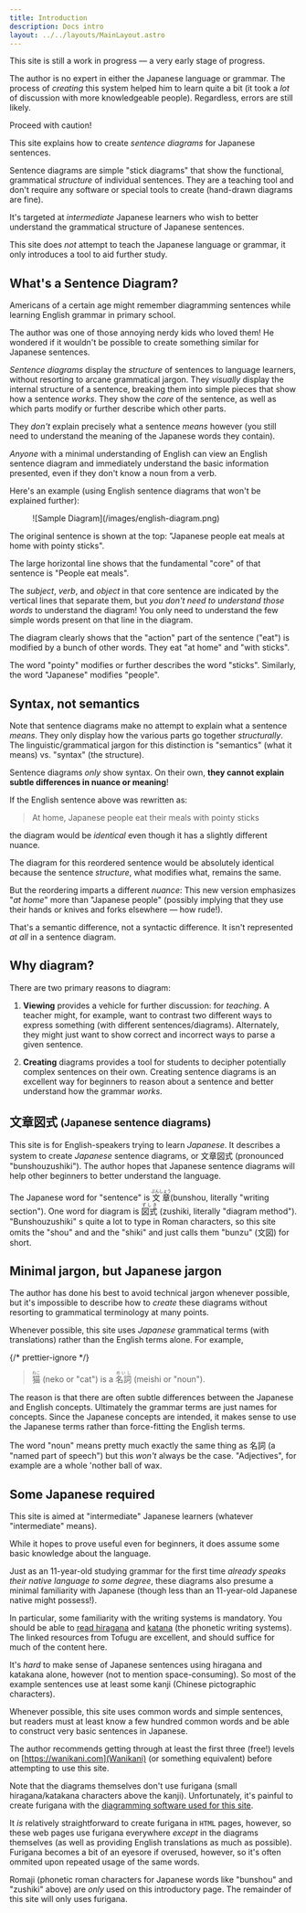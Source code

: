```yaml
---
title: Introduction
description: Docs intro
layout: ../../layouts/MainLayout.astro
---
```



<Admonition title="Warning!">
This site is still a work in progress — a very early stage of progress.

The author is no expert in either the Japanese language or grammar. The process
of _creating_ this system helped him to learn quite a bit (it took a _lot_ of
discussion with more knowledgeable people). Regardless, errors are still likely.

Proceed with caution!

</Admonition>

This site explains how to create _sentence diagrams_ for Japanese sentences.

Sentence diagrams are simple "stick diagrams" that show the functional,
grammatical _structure_ of individual sentences. They are a teaching tool and
don't require any software or special tools to create (hand-drawn diagrams are fine).

It's targeted at _intermediate_ Japanese learners who wish to better understand
the grammatical structure of Japanese sentences.

This site does _not_ attempt to teach the Japanese language or grammar, it only
introduces a tool to aid further study.

## What's a Sentence Diagram?

Americans of a certain age might remember diagramming sentences while learning
English grammar in primary school.

The author was one of those annoying nerdy kids who loved them! He wondered if
it wouldn't be possible to create something similar for Japanese sentences.

_Sentence diagrams_ display the _structure_ of sentences to language
learners, without resorting to arcane grammatical jargon. They _visually_
display the internal structure of a sentence, breaking them into simple pieces
that show how a sentence _works_. They show the _core_ of the sentence, as
well as which parts modify or further describe which other parts.

They _don't_ explain precisely what a sentence _means_ however (you still need
to understand the meaning of the Japanese words they contain).

_Anyone_ with a minimal understanding of English can view an English sentence
diagram and immediately understand the basic information presented, even if they
don't know a noun from a verb.

Here's an example (using English sentence diagrams that won't be explained further):

<Figure caption="Sample English sentence diagram" isFirstOnPage>
  ![Sample Diagram](/images/english-diagram.png)
</Figure>

The original sentence is shown at the top: "Japanese people eat meals at home
with pointy sticks".

The large horizontal line shows that the fundamental "core" of that sentence is
"People eat meals".

The _subject_, _verb_, and _object_ in that core sentence are indicated by the
vertical lines that separate them, but _you don't need to understand those words_ to
understand the diagram! You only need to understand the few simple words present
on that line in the diagram.

The diagram clearly shows that the "action" part of the sentence ("eat") is
modified by a bunch of other words. They eat "at home" and "with sticks".

The word "pointy" modifies or further describes the word "sticks". Similarly,
the word "Japanese" modifies "people".

## Syntax, not semantics

Note that sentence diagrams make no attempt to explain what a sentence _means_.
They only display how the various parts go together _structurally_. The linguistic/grammatical
jargon for this distinction is "semantics" (what it means) vs. "syntax" (the
structure).

Sentence diagrams _only_ show syntax. On their own, **they cannot explain subtle
differences in nuance or meaning**!

If the English sentence above was rewritten as:

> At home, Japanese people eat their meals with pointy sticks

the diagram would be _identical_ even though it has a slightly different nuance.

The diagram for this reordered sentence would be absolutely identical
because the sentence _structure_, what modifies what, remains the same.

But the reordering imparts a different _nuance_: This new version emphasizes
"_at home_" more than "Japanese people" (possibly implying that they use their
hands or knives and forks elsewhere &mdash; how rude!).

That's a semantic difference, not a syntactic difference. It isn't represented
_at all_ in a sentence diagram.

## Why diagram?

There are two primary reasons to diagram:

1. **Viewing** provides a vehicle for further discussion: for _teaching_. A
   teacher might, for example, want to contrast two different ways to express
   something (with different sentences/diagrams). Alternately, they might just want to
   show correct and incorrect ways to parse a given sentence.

2. **Creating** diagrams provides a tool for students to decipher potentially complex
   sentences on their own. Creating sentence diagrams is an excellent way for
   beginners to reason about a sentence and better understand how the grammar
   _works_.

## 文章図式 <small>(Japanese sentence diagrams)</small>

This site is for English-speakers trying to learn _Japanese_. It describes a
system to create _Japanese_ sentence diagrams, or 文章図式 (pronounced
"bunshouzushiki"). The author hopes that Japanese sentence diagrams will help
other beginners to better understand the language.

The Japanese word for "sentence" is <ruby>文章<rp>(</rp><rt>ぶんしょう </rt><rp>)</rp></ruby> (bunshou, literally "writing section"). One word for diagram is <ruby>図式<rp>(</rp><rt>ずしき</rt><rp>)</rp></ruby>
(zushiki, literally "diagram method"). "Bunshouzushiki" s quite a lot to
type in Roman characters, so this site omits the "shou" and and the "shiki" and just
calls them "bunzu" (文図) for short.

## Minimal jargon, but Japanese jargon

The author has done his best to avoid technical jargon whenever possible, but it's impossible to
describe how to _create_ these diagrams without resorting to grammatical terminology at
many points.

Whenever possible, this site uses _Japanese_ grammatical terms (with translations)
rather than the English terms alone. For example,

{/* prettier-ignore */}
> <ruby>猫<rp>(</rp><rt>ねこ</rt><rp>)</rp></ruby> (neko or "cat") is a <ruby>名詞<rp>(</rp><rt>めいし</rt><rp>)</rp></ruby>
(meishi or "noun").

The reason is that there are often subtle differences between the Japanese and
English concepts. Ultimately the grammar terms are just names for concepts.
Since the Japanese concepts are intended, it makes sense to use the Japanese
terms rather than force-fitting the English terms.

The word "noun" means pretty much exactly the same thing as 名詞 (a "named part of
speech") but this _won't_ always be the case. "Adjectives", for example are a
whole 'nother ball of wax.

## Some Japanese required

This site is aimed at "intermediate" Japanese learners (whatever "intermediate"
means).

While it hopes to prove useful even for beginners, it does assume some basic knowledge about
the language.

Just as an 11-year-old studying grammar for the first time _already speaks their
native language to some degree_, these diagrams also presume a minimal familiarity
with Japanese (though less than an 11-year-old Japanese native might possess!).

In particular, some familiarity with the writing systems is mandatory. You
should be able to [read
hiragana](https://www.tofugu.com/japanese/learn-hiragana-book-pdf/) and
[katana](https://www.tofugu.com/japanese/learn-katakana-book-pdf/) (the phonetic
writing systems). The linked
resources from Tofugu are excellent, and should suffice for much of the content
here.

It's _hard_ to make sense of Japanese sentences using hiragana and katakana
alone, however (not to mention space-consuming). So most of the example
sentences use at least some kanji (Chinese pictographic characters).

Whenever possible, this site uses common words and simple sentences, but readers
must at least know a few hundred common words and be able to construct very
basic sentences in Japanese.

The author recommends getting through at least the first three (free!) levels on
[https://wanikani.com](Wanikani) (or something equivalent) before attempting to
use this site.

Note that the diagrams themselves don't use furigana (small hiragana/katakana
characters above the kanji). Unfortunately, it's painful to create furigana
with the [diagramming software used for this site](https://figma.com).

It _is_ relatively straightforward to create furigana in `HTML` pages, however,
so these web pages use furigana everywhere _except_ in the diagrams themselves
(as well as providing English translations as much as possible). Furigana
becomes a bit of an eyesore if overused, however, so it's often ommited upon
repeated usage of the same words.

Romaji (phonetic roman characters for Japanese words like "bunshou" and
"zushiki" above) are _only_ used on this introductory page. The remainder of
this site will only uses furigana.
